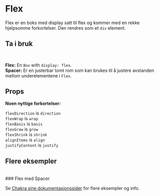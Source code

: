 
<Meta of={FlexStories} />

# Flex

Flex er en boks med display satt til flex og kommer med en rekke hjelpsomme forkortelser. Den rendres som et `div` element.

<Canvas of={FlexStories.Flex} />

## Ta i bruk

```jsx
import { Flex, Spacer } from "@kvib/react";
```

**Flex:** En `Box` with `display: flex`.\
**Spacer:** Er en justerbar tomt rom som kan brukes til å justere avstanden mellom underelementene i `Flex`.

## Props

<Controls of={FlexStories.Flex} />

**Noen nyttige forkortelser:**

`flexDirection` is `direction`\
`flexWrap` is `wrap`\
`flexBasis` is `basis`\
`flexGrow` is `grow`\
`flexShrink` is `shrink`\
`alignItems` is `align`\
`justifyContent` is `justify`

## Flere eksempler

<br />
### Flex med Spacer

<Canvas of={FlexStories.FlexWithSpacer} />

Se [Chakra sine dokumentasjonssider](https://chakra-ui.com/docs/components/flex/usage) for flere eksempler og info.
